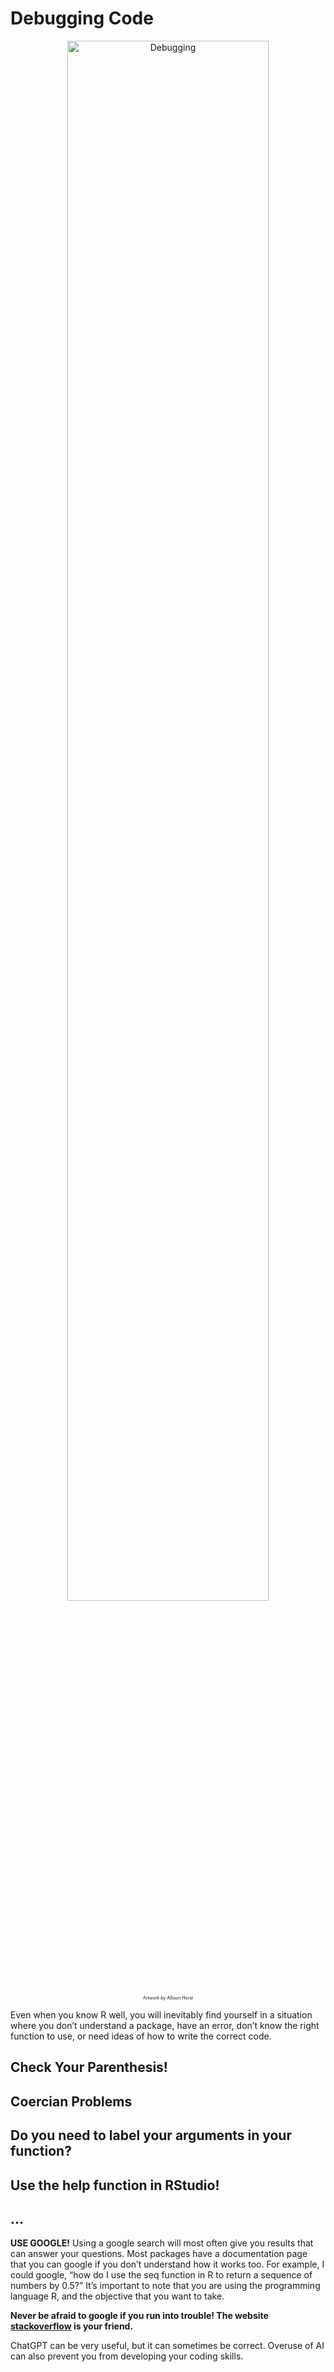 # Debugging Code

<div style="text-align: center;">
  <img src="./docs/files/DebuggingImage.png" alt="Debugging" width="80%">
  <p style="font-size: 50%;"><em>Artwork by Allison Horst</em></p>
</div>

Even when you know R well, you will inevitably find yourself in a situation where you don't understand a package, have an error, don't know the right function to use, or need ideas of how to write the correct code.

## Check Your Parenthesis! 

## Coercian Problems

## Do you need to label your arguments in your function?

## Use the help function in RStudio!

## ...

**USE GOOGLE!**
Using a google search will most often give you results that can answer your questions. Most packages have a documentation page that you can google if you don't understand how it works too. For example, I could google, "how do I use the seq function in R to return a sequence of numbers by 0.5?" It's important to note that you are using the programming language R, and the objective that you want to take.

**Never be afraid to google if you run into trouble! The website [stackoverflow](https://stackoverflow.com) is your friend.**

ChatGPT can be very useful, but it can sometimes be correct. Overuse of AI can also prevent you from developing your coding skills.
